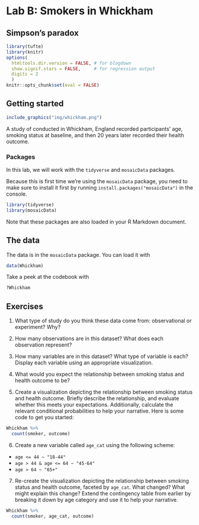 # Lab B: Smokers in Whickham {#lab06b}
## Simpson's paradox

```r
library(tufte)
library(knitr)
options(
  htmltools.dir.version = FALSE, # for blogdown
  show.signif.stars = FALSE,     # for regression output
  digits = 2
  )
knitr::opts_chunk$set(eval = FALSE)
```

## Getting started

```r
include_graphics("img/whickham.png")
```

A study of conducted in Whickham, England recorded participants' age, smoking status at baseline, and then 20 years later recorded their health outcome.

### Packages

In this lab, we will work with the `tidyverse` and `mosaicData` packages.

Because this is first time we're using the `mosaicData` package, you need to make sure to install it first by running `install.packages("mosaicData")` in the console.

```r
library(tidyverse) 
library(mosaicData) 
```

Note that these packages are also loaded in your R Markdown document.

## The data

The data is in the `mosaicData` package. You can load it with

```r
data(Whickham)
```

Take a peek at the codebook with

```r
?Whickham
```

## Exercises

1. What type of study do you think these data come from: observational 
   or experiment? Why?

2. How many observations are in this dataset? What does each observation 
   represent?

3. How many variables are in this dataset? What type of variable is each? 
   Display each variable using an appropriate visualization.

4. What would you expect the relationship between smoking status and health outcome to be?

5. Create a visualization depicting the relationship between smoking status and health outcome. Briefly describe the relationship, and evaluate whether this meets your expectations. Additionally, calculate the relevant conditional probabilities to help your narrative. Here is some code to get you started:

```r
Whickham %>%
  count(smoker, outcome)
```

6. Create a new variable called `age_cat` using the following scheme:

- `age <= 44 ~ "18-44"`
- `age > 44 & age <= 64 ~ "45-64"`
- `age > 64 ~ "65+"`

7. Re-create the visualization depicting the relationship between smoking status and health outcome, faceted by `age_cat`. What changed? What might explain this change? Extend the contingency table from earlier by 
breaking it down by age category and use it to help your narrative.

```r
Whickham %>%
  count(smoker, age_cat, outcome)
```
